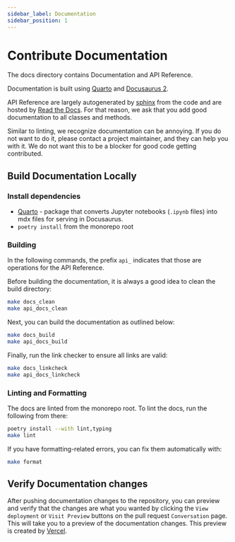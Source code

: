 ```yaml
---
sidebar_label: Documentation
sidebar_position: 1
---
```

# Contribute Documentation

The docs directory contains Documentation and API Reference.

Documentation is built using [Quarto](https://quarto.org) and [Docusaurus 2](https://docusaurus.io/).

API Reference are largely autogenerated by [sphinx](https://www.sphinx-doc.org/en/master/) from the code and are hosted by [Read the Docs](https://readthedocs.org/).
For that reason, we ask that you add good documentation to all classes and methods.

Similar to linting, we recognize documentation can be annoying. If you do not want to do it, please contact a project maintainer, and they can help you with it. We do not want this to be a blocker for good code getting contributed.

## Build Documentation Locally

### Install dependencies

- [Quarto](https://quarto.org) - package that converts Jupyter notebooks (`.ipynb` files) into mdx files for serving in Docusaurus.
- `poetry install` from the monorepo root

### Building

In the following commands, the prefix `api_` indicates that those are operations for the API Reference.

Before building the documentation, it is always a good idea to clean the build directory:

```bash
make docs_clean
make api_docs_clean
```

Next, you can build the documentation as outlined below:

```bash
make docs_build
make api_docs_build
```

Finally, run the link checker to ensure all links are valid:

```bash
make docs_linkcheck
make api_docs_linkcheck
```

### Linting and Formatting

The docs are linted from the monorepo root. To lint the docs, run the following from there:

```bash
poetry install --with lint,typing
make lint
```

If you have formatting-related errors, you can fix them automatically with:

```bash
make format
``` 

## Verify Documentation changes

After pushing documentation changes to the repository, you can preview and verify that the changes are
what you wanted by clicking the `View deployment` or `Visit Preview` buttons on the pull request `Conversation` page.
This will take you to a preview of the documentation changes.
This preview is created by [Vercel](https://vercel.com/docs/getting-started-with-vercel).